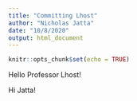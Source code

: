 ```yaml
---
title: "Committing Lhost"
author: "Nicholas Jatta"
date: "10/8/2020"
output: html_document
---
```


```r
knitr::opts_chunk$set(echo = TRUE)
```
 
 
 Hello Professor Lhost!
 
 Hi Jatta!  